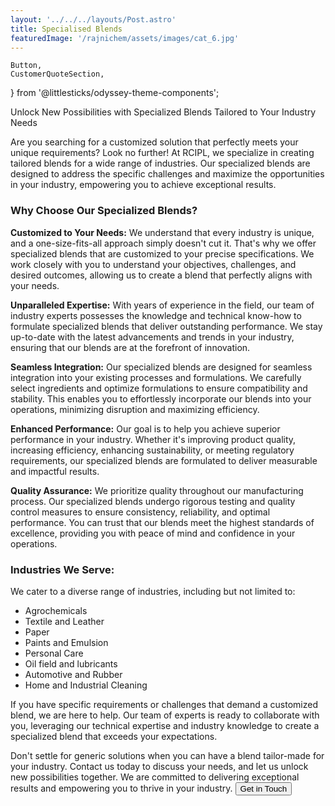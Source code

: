 ```yaml
---
layout: '../../../layouts/Post.astro'
title: Specialised Blends
featuredImage: '/rajnichem/assets/images/cat_6.jpg'
---
```

	Button,
	CustomerQuoteSection,
} from '@littlesticks/odyssey-theme-components';


Unlock New Possibilities with Specialized Blends Tailored to Your Industry Needs

Are you searching for a customized solution that perfectly meets your unique requirements? Look no further! At RCIPL, we specialize in creating tailored blends for a wide range of industries. Our specialized blends are designed to address the specific challenges and maximize the opportunities in your industry, empowering you to achieve exceptional results.

### Why Choose Our Specialized Blends?

**Customized to Your Needs:** We understand that every industry is unique, and a one-size-fits-all approach simply doesn't cut it. That's why we offer specialized blends that are customized to your precise specifications. We work closely with you to understand your objectives, challenges, and desired outcomes, allowing us to create a blend that perfectly aligns with your needs.

**Unparalleled Expertise:** With years of experience in the field, our team of industry experts possesses the knowledge and technical know-how to formulate specialized blends that deliver outstanding performance. We stay up-to-date with the latest advancements and trends in your industry, ensuring that our blends are at the forefront of innovation.

**Seamless Integration:** Our specialized blends are designed for seamless integration into your existing processes and formulations. We carefully select ingredients and optimize formulations to ensure compatibility and stability. This enables you to effortlessly incorporate our blends into your operations, minimizing disruption and maximizing efficiency.

**Enhanced Performance:** Our goal is to help you achieve superior performance in your industry. Whether it's improving product quality, increasing efficiency, enhancing sustainability, or meeting regulatory requirements, our specialized blends are formulated to deliver measurable and impactful results.

**Quality Assurance:** We prioritize quality throughout our manufacturing process. Our specialized blends undergo rigorous testing and quality control measures to ensure consistency, reliability, and optimal performance. You can trust that our blends meet the highest standards of excellence, providing you with peace of mind and confidence in your operations.

### Industries We Serve:

We cater to a diverse range of industries, including but not limited to:

-	Agrochemicals
-	Textile and Leather
-	Paper
-	Paints and Emulsion
-	Personal Care 
-	Oil field and lubricants
-	Automotive and Rubber
-	Home and Industrial Cleaning


If you have specific requirements or challenges that demand a customized blend, we are here to help. Our team of experts is ready to collaborate with you, leveraging our technical expertise and industry knowledge to create a specialized blend that exceeds your expectations.

Don't settle for generic solutions when you can have a blend tailor-made for your industry. Contact us today to discuss your needs, and let us unlock new possibilities together. We are committed to delivering exceptional results and empowering you to thrive in your industry. 
<Button href="/rajnichem/company/contact" customIcon>
    <span id="CTA-button-text">Get in Touch</span>
        <Fragment slot="icon">
			<Icon id="CTA-button-icon" name="ic:round-keyboard-arrow-right" />
		</Fragment>
</Button>

